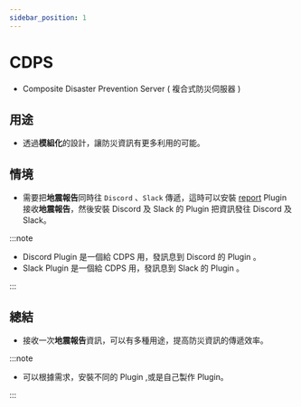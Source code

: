 ```yaml
---
sidebar_position: 1
---
```


# CDPS

- Composite Disaster Prevention Server ( 複合式防災伺服器 )

## 用途

- 透過**模組化**的設計，讓防災資訊有更多利用的可能。

## 情境

- 需要把**地震報告**同時往 `Discord` 、`Slack` 傳遞，這時可以安裝 [report](https://github.com/ExpTechTW/CDPS/blob/master/docs/zh/user/plugins.md) Plugin 接收**地震報告**，然後安裝 Discord 及 Slack 的 Plugin 把資訊發往 Discord 及 Slack。

:::note

- Discord Plugin 是一個給 CDPS 用，發訊息到 Discord 的 Plugin 。
- Slack Plugin 是一個給 CDPS 用，發訊息到 Slack 的 Plugin 。

:::

## 總結

- 接收一次**地震報告**資訊，可以有多種用途，提高防災資訊的傳遞效率。

:::note

- 可以根據需求，安裝不同的 Plugin ,或是自己製作 Plugin。

:::
